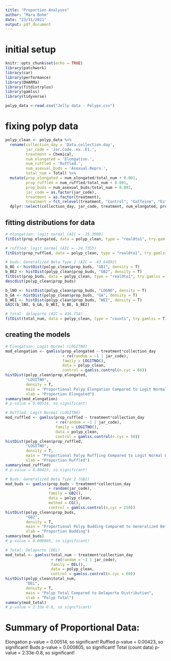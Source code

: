 ```yaml
---
title: "Proportion Analyses"
author: "Mara Bohm"
date: "23/11/2021"
output: pdf_document
---
```



# initial setup

```r
knitr::opts_chunk$set(echo = TRUE)
library(patchwork)
library(car)
library(performance)
library(DHARMa)
library(fitdistrplus)
library(gamlss)
library(tidyverse)

polyp_data <-read.csv("Jelly data - Polyps.csv")
```


# fixing polyp data

```r

polyp_clean <- polyp_data %>%
  rename(collection_day = 'Data.collection.day', 
         jar_code = 'Jar.Code..ex..E1.', 
         treatment = Chemical, 
         num_elongated = 'Elongation.', 
         num_ruffled = 'Ruffled.', 
         num_asexual_buds = 'Asexual.Repro.', 
         total_num = Total) %>%
  mutate(prop_elongated = num_elongated/total_num + 0.001, 
         prop_ruffled = num_ruffled/total_num + 0.001, 
         prop_buds = num_asexual_buds/total_num + 0.001,
         jar_code = as.factor(jar_code),
         treatment = as.factor(treatment), 
         treatment = fct_relevel(treatment, "Control", "Caffeine", "Estradiol", "Combo"))  %>%
  dplyr::select(collection_day, jar_code, treatment, num_elongated, prop_elongated, num_ruffled, prop_ruffled, num_asexual_buds, prop_buds, total_num) 

```


## fitting distributions for data

```r

# elongation: logit normal (AIC = -15.3908)
fitDist(prop_elongated, data = polyp_clean, type = "real0to1", try.gamlss = T)

# ruffled: logit normal (AIC = -24.7355)
fitDist(prop_ruffled, data = polyp_clean, type = "real0to1", try.gamlss = T)

# buds: Generalized Beta Type 2 (AIC = -43.64892)
b_BE <- histDist(polyp_clean$prop_buds, "GB1", density = T)
b_BE2 <- histDist(polyp_clean$prop_buds, "GB2", density = T)
fitDist(prop_buds, data = polyp_clean, type = "real0to1", try.gamlss = T)
descdist(polyp_clean$prop_buds)

b_lNO <- histDist(polyp_clean$prop_buds, "LOGNO", density = T)
b_GA <- histDist(polyp_clean$prop_buds, "GA", density = T)
b_WEI <- histDist(polyp_clean$prop_buds, "WEI", density = T)
GAIC(b_lNO, b_GA, b_WEI, b_BE, b_BE2)

# total: delaporte (AIC = 436.754)
fitDist(total_num, data = polyp_clean, type = "counts", try.gamlss = T)

```


## creating the models

```r
# Elongation: Logit Normal (LOGITNO)
mod_elongation <- gamlss(prop_elongated ~ treatment*collection_day 
                         + re(random = ~1 | jar_code), 
                         family = LOGITNO(), 
                         data = polyp_clean, 
                         control = gamlss.control(n.cyc = 60))
histDist(polyp_clean$prop_elongated, 
         "LOGITNO", 
         density = T, 
         main = "Proportional Polyp Elongation Compared to Logit Normal Distibution",
         xlab = "Proportion Elongated")
summary(mod_elongation)
# p-value = 0.00514, so significant!

# Ruffled: Logit Normal (LOGITNO)
mod_ruffled <- gamlss(prop_ruffled ~ treatment*collection_day 
                      + re(random = ~1 | jar_code), 
                      family = LOGITNO(), 
                      data = polyp_clean, 
                      control = gamlss.control(n.cyc = 50))
histDist(polyp_clean$prop_ruffled, 
         "LOGITNO", 
         density = T, 
         main = "Proportional Polyp Ruffling Compared to Logit Normal Distibution",
         xlab = "Proportion Ruffled")
summary(mod_ruffled)
# p-value = 0.00423, so significant!

# Buds: Generalized Beta Type 2 (GB2)
mod_buds <- gamlss(prop_buds ~ treatment*collection_day 
                   + random(jar_code), 
                   family = GB2(), 
                   data = polyp_clean, 
                   method = CG(), 
                   control = gamlss.control(n.cyc = 250))
histDist(polyp_clean$prop_buds, 
         "GB2", 
         density = T, 
         main = "Proportional Polyp Budding Compared to Generalized Beta 2 Distibution",
         xlab = "Proportion Budding")
summary(mod_buds)
# p-value = 0.000805, so significant!

# Total: Delaporte (DEL)
mod_total <- gamlss(total_num ~ treatment*collection_day 
                    + re(random = ~1 | jar_code), 
                    family = DEL(), 
                    data = polyp_clean, 
                    control = gamlss.control(n.cyc = 60))
histDist(polyp_clean$total_num,
         "DEL", 
         density = T, 
         main = "Polyp Total Compared to Delaporte Distribution",
         xlab = "Polyp Total")
summary(mod_total)
# p-value = 2.33e-0.8, so significant!

```

# Summary of Proportional Data:
Elongation p-value = 0.00514, so significant!
Ruffled p-value = 0.00423, so significant!
Buds p-value = 0.000805, so significant!
Total (count data) p-value = 2.33e-0.8, so significant!
